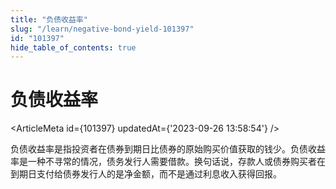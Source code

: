 ```yaml
---
title: "负债收益率"
slug: "/learn/negative-bond-yield-101397"
id: "101397"
hide_table_of_contents: true
---
```



# 负债收益率

<ArticleMeta id={101397} updatedAt={'2023-09-26 13:58:54'} />
<div className='border-solid border-b border-t-0 my-4 border-[var(--ifm-color-gray-300)]' />

负债收益率是指投资者在债券到期日比债券的原始购买价值获取的钱少。负债收益率是一种不寻常的情况，债务发行人需要借款。换句话说，存款人或债券购买者在到期日支付给债券发行人的是净金额，而不是通过利息收入获得回报。
